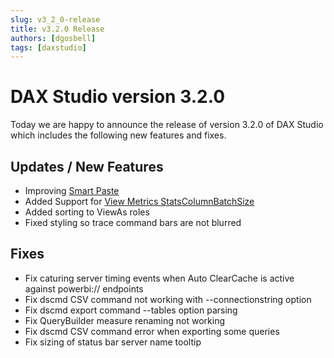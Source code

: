 ```yaml
---
slug: v3_2_0-release
title: v3.2.0 Release
authors: [dgosbell]
tags: [daxstudio]
---
```


# DAX Studio version 3.2.0

Today we are happy to announce the release of version 3.2.0 of DAX Studio which includes the following new features and fixes.
<!-- truncate -->
## Updates / New Features
* Improving [Smart Paste](https://daxstudio.org/docs/features/smart-paste/)
* <Issue id="1288" /> Added Support for [View Metrics StatsColumnBatchSize](https://daxstudio.org/docs/features/model-metrics/#metric-options-dialog)
* Added sorting to ViewAs roles
* Fixed styling so trace command bars are not blurred

## Fixes
* Fix caturing server timing events when Auto ClearCache is active against powerbi:// endpoints
* Fix <Issue id="1284"/> dscmd CSV command not working with --connectionstring option
* Fix <Issue id="1283"/> dscmd export command --tables option parsing
* Fix <Issue id="1282"/> QueryBuilder measure renaming not working
* Fix <Issue id="1289"/> dscmd CSV command error when exporting some queries
* Fix sizing of status bar server name tooltip 